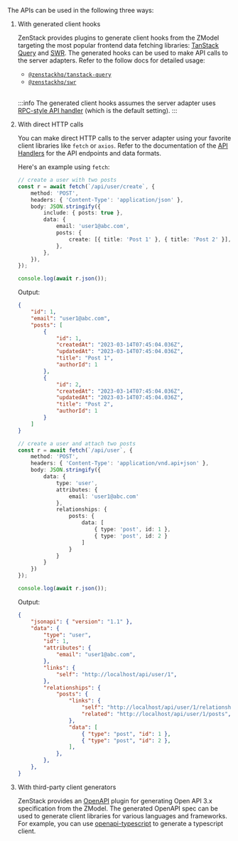 
The APIs can be used in the following three ways:

1. With generated client hooks

    ZenStack provides plugins to generate client hooks from the ZModel targeting the most popular frontend data fetching libraries: [TanStack Query](https://tanstack.com/query/latest) and [SWR](https://swr.vercel.app/). The generated hooks can be used to make API calls to the server adapters. Refer to the follow docs for detailed usage:

    - [`@zenstackhq/tanstack-query`](/docs/reference/plugins/tanstack-query)
    - [`@zenstackhq/swr`](/docs/reference/plugins/swr)
    <br/><br/>

    :::info
    The generated client hooks assumes the server adapter uses [RPC-style API handler](/docs/reference/server-adapters/api-handlers/rpc) (which is the default setting).
    :::

1. With direct HTTP calls

    You can make direct HTTP calls to the server adapter using your favorite client libraries like `fetch` or `axios`. Refer to the documentation of the [API Handlers](/docs/reference/server-adapters/api-handlers/) for the API endpoints and data formats.

    Here's an example using `fetch`:

    <Tabs>
    <TabItem value="rpc" label="RPC Handler">

    ```ts
    // create a user with two posts
    const r = await fetch(`/api/user/create`, {
        method: 'POST',
        headers: { 'Content-Type': 'application/json' },
        body: JSON.stringify({
            include: { posts: true },
            data: {
                email: 'user1@abc.com',
                posts: {
                    create: [{ title: 'Post 1' }, { title: 'Post 2' }],
                },
            },
        }),
    });

    console.log(await r.json());
    ```

    Output:

    ```json
    {
        "id": 1,
        "email": "user1@abc.com",
        "posts": [
            {
                "id": 1,
                "createdAt": "2023-03-14T07:45:04.036Z",
                "updatedAt": "2023-03-14T07:45:04.036Z",
                "title": "Post 1",
                "authorId": 1
            },
            {
                "id": 2,
                "createdAt": "2023-03-14T07:45:04.036Z",
                "updatedAt": "2023-03-14T07:45:04.036Z",
                "title": "Post 2",
                "authorId": 1
            }
        ]
    }
    ```

    </TabItem>

    <TabItem value="rest" label="RESTful Handler">

    ```ts
    // create a user and attach two posts
    const r = await fetch(`/api/user`, {
        method: 'POST',
        headers: { 'Content-Type': 'application/vnd.api+json' },
        body: JSON.stringify({
            data: {
                type: 'user',
                attributes: {
                    email: 'user1@abc.com'
                },
                relationships: {
                    posts: {
                        data: [
                            { type: 'post', id: 1 },
                            { type: 'post', id: 2 }
                        ]
                    }
                }
            }
        })
    });

    console.log(await r.json());
    ```

    Output:

    ```json
    {
        "jsonapi": { "version": "1.1" },
        "data": {
            "type": "user",
            "id": 1,
            "attributes": {
                "email": "user1@abc.com",
            },
            "links": {
                "self": "http://localhost/api/user/1",
            },
            "relationships": {
                "posts": {
                    "links": {
                        "self": "http://localhost/api/user/1/relationships/posts",
                        "related": "http://localhost/api/user/1/posts",
                    },
                    "data": [
                        { "type": "post", "id": 1 },
                        { "type": "post", "id": 2 },
                    ],
                },
            },
        },
    }
    ```

    </TabItem>

    </Tabs>

1. With third-party client generators

    ZenStack provides an [OpenAPI](/docs/reference/plugins/openapi) plugin for generating Open API 3.x specification from the ZModel. The generated OpenAPI spec can be used to generate client libraries for various languages and frameworks. For example, you can use [openapi-typescript](https://github.com/drwpow/openapi-typescript) to generate a typescript client.
